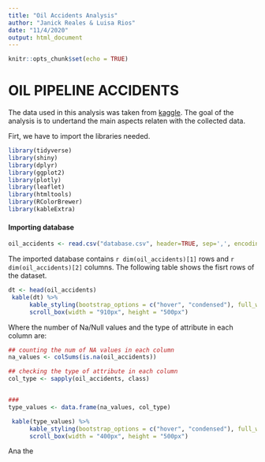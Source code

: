```yaml
---
title: "Oil Accidents Analysis"
author: "Janick Reales & Luisa Rios"
date: "11/4/2020"
output: html_document
---
```


```r
knitr::opts_chunk$set(echo = TRUE)
```
# OIL PIPELINE ACCIDENTS

The data used in this analysis was taken from [kaggle](https://www.kaggle.com/usdot/pipeline-accidents). The goal of the analysis is to undertand the main aspects relaten with the collected data. 


Firt, we have to import the libraries needed.
```r
library(tidyverse)
library(shiny)
library(dplyr)
library(ggplot2)
library(plotly)
library(leaflet)
library(htmltools)
library(RColorBrewer)
library(kableExtra)
```

#### Importing database
```r
oil_accidents <- read.csv("database.csv", header=TRUE, sep=',', encoding="UTF-8")
```


The imported database contains `r dim(oil_accidents)[1]` rows and `r dim(oil_accidents)[2]` columns. The following table shows the fisrt rows of the dataset. 

```r
dt <- head(oil_accidents)
 kable(dt) %>%
      kable_styling(bootstrap_options = c("hover", "condensed"), full_width = F) %>%
      scroll_box(width = "910px", height = "500px")
```

Where the number of Na/Null values and the type of attribute in each column are:
```r
## counting the num of NA values in each column
na_values <- colSums(is.na(oil_accidents))

## checking the type of attribute in each column
col_type <- sapply(oil_accidents, class)


###
type_values <- data.frame(na_values, col_type)

 kable(type_values) %>%
      kable_styling(bootstrap_options = c("hover", "condensed"), full_width = T) %>%
      scroll_box(width = "400px", height = "500px")
```

Ana the 
```r

```

